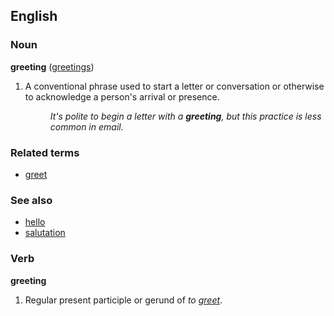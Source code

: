 ==English==
===Noun===
'''greeting''' ([[greetings]])

# A conventional phrase used to start a letter or conversation or otherwise to acknowledge a person's arrival or presence.
#: ''It's polite to begin a letter with a '''greeting''', but this practice is less common in email.''

===Related terms===
*[[greet]]

===See also===
*[[hello]]
*[[salutation]]

===Verb===
'''greeting'''

# Regular present participle or gerund of ''to [[greet]]''.